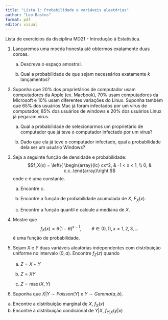 ```yaml
---
title: "Lista 1: Probabilidade e variáveis aleatórias"
author: "Leo Bastos"
format: pdf
editor: visual
---
```


Lista de exercícios da disciplina MD21 - Introdução à Estatística.

1.  Lançaremos uma moeda honesta até obtermos exatamente duas coroas.

    a.  Descreva o espaço amostral.

    b.  Qual a probabilidade de que sejam necessários exatamente $k$ lançamentos?

2.  Suponha que 20% dos proprietários de computador usam computadores da Apple (ex. Macbook), 70% usam computadores da Microsoft e 10% usam diferentes variações do Linux. Suponha também que 65% dos usuários Mac já foram infectados por um vírus de computador, 85% dos usuários de windows e 20% dos usuários Linux já pegaram vírus.

    a.  Qual a probabilidade de selecionarmos um proprietário de computador que já teve o computador infectado por um vírus?

    b.  Dado que ela já teve o computador infectado, qual a probabilidade dela ser um usuário Windows?

3.  Seja a seguinte função de densidade e probabilidade: $$f_X(x) = \left\{ \begin{array}{lc} cx^2, & -1 < x < 1, \\ 0, & c.c..\end{array}\right.$$ onde $c$ é uma constante.

    a.  Encontre $c$.

    b.  Encontre a função de probabilidade acumulada de $X$, $F_X(x)$.

    c.  Encontre a função quantil e calcule a mediana de $X$.

4.  Mostre que $$f_X(x) = \theta (1-\theta)^{x-1}, \qquad \theta\in (0,1), \, x=1,2,3,\ldots$$ é uma função de probabilidade.

5.  Sejam $X$ e $Y$ duas variáveis aleatórias independentes com distribuição uniforme no intervalo $(0,a)$. Encontre $f_Z(z)$ quando

    a.  $Z=X+Y$

    b.  $Z = XY$

    c.  $Z = \max(X,Y)$

<!-- -->

6.  Suponha que $X|Y \sim Poisson(Y)$ e $Y \sim Gamma(a,b)$.

<!-- -->

a.  Encontre a distribuição marginal de $X$, $f_X(x)$
b.  Encontre a distribuição condicional de $Y|X$, $f_{Y|X}(y|x)$
